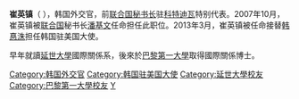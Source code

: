 {{BLP unsourced|time=2020-01-02}}
{{Infobox Korean name
| hangul  = 최영진
| hanja   = 崔英鎭
| rr      = Choe Yeong-jin
| mr      = Ch'oe Yŏng-jin
| context = 
| img     = Choi Young-jin.jpg
| caption = 
}}

'''崔英镇'''（{{lang-ko|최영진}} {{bd|1948年|3月29日||}}），韩国外交官，前[[联合国秘书长|联合国秘书长]]驻[[科特迪瓦|科特迪瓦]]特别代表。2007年10月，崔英镇被[[联合国|联合国]]秘书长[[潘基文|潘基文]]任命担任此职位。2013年3月，崔英镇被任命接替[[韩惪洙|韩惪洙]]担任韩国驻美国大使。

早年就讀[[延世大學|延世大學]]國際關係系，後來於[[巴黎第一大學|巴黎第一大學]]取得國際關係博士。

{{DEFAULTSORT:Choi Young-jin}}
[[Category:韩国外交官|Category:韩国外交官]]
[[Category:韩国驻美国大使|Category:韩国驻美国大使]]
[[Category:延世大學校友|Category:延世大學校友]]
[[Category:巴黎第一大學校友|Category:巴黎第一大學校友]]
[[Category:崔姓|Y]]
{{Korea-bio-stub}}
